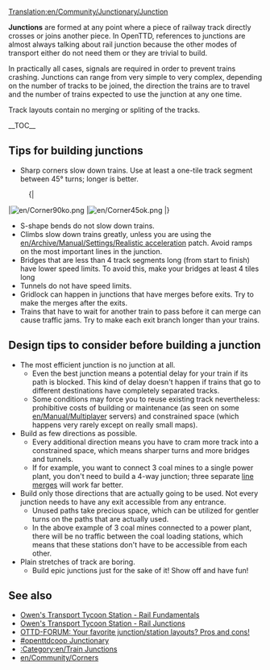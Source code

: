 [[Translation:en/Community/Junctionary/Junction]]
{{en/Junctionsmenu}}

'''Junctions''' are formed at any point where a piece of railway track directly crosses or joins another piece.  In OpenTTD, references to junctions are almost always talking about rail junction because the other modes of transport either do not need them or they are trivial to build.

In practically all cases, signals are required in order to prevent trains crashing.  Junctions can range from very simple to very complex, depending on the number of tracks to be joined, the direction the trains are to travel and the number of trains expected to use the junction at any one time.

Track layouts contain no merging or spliting of the tracks.

__TOC__

==Tips for building junctions==

* Sharp corners slow down trains.  Use at least a one-tile track segment between 45&deg; turns; longer is better.
:{|
|[[File:en/Corner90ko.png]]
|[[File:en/Corner45ok.png]]
|}
* S-shape bends do not slow down trains.
* Climbs slow down trains greatly, unless you are using the [[en/Archive/Manual/Settings/Realistic acceleration]] patch.  Avoid ramps on the most important lines in the junction.
* Bridges that are less than 4 track segments long (from start to finish) have lower speed limits. To avoid this, make your bridges at least 4 tiles long
* Tunnels do not have speed limits.
* Gridlock can happen in junctions that have merges before exits.  Try to make the merges after the exits.
* Trains that have to wait for another train to pass before it can merge can cause traffic jams.  Try to make each exit branch longer than your trains.


==Design tips to consider before building a junction==
* The most efficient junction is no junction at all. 
** Even the best junction means a potential delay for your train if its path is blocked. This kind of delay doesn't happen if trains that go to different destinations have completely separated tracks. 
** Some conditions may force you to reuse existing track nevertheless: prohibitive costs of building or maintenance (as seen on some [[en/Manual/Multiplayer]] servers) and constrained space (which happens very rarely except on really small maps).
* Build as few directions as possible. 
** Every additional direction means you have to cram more track into a constrained space, which means sharper turns and more bridges and tunnels.
** If for example, you want to connect 3 coal mines to a single power plant, you don't need to build a 4-way junction; three separate [[en/Community/Junctionary/Line Merge|line merges]] will work far better. 
* Build only those directions that are actually going to be used. Not every junction needs to have any exit accessible from any entrance.
** Unused paths take precious space, which can be utilized for gentler turns on the paths that are actually used.
** In the above example of 3 coal mines connected to a power plant, there will be no traffic between the coal loading stations, which means that these stations don't have to be accessible from each other.
* Plain stretches of track are boring.
** Build epic junctions just for the sake of it! Show off and have fun!

==See also==
* [http://www.transporttycoon.net/rail Owen's Transport Tycoon Station - Rail Fundamentals]
* [http://www.transporttycoon.net/junctions Owen's Transport Tycoon Station - Rail Junctions]
* [http://www.tt-forums.net/viewtopic.php?p=251709#251709 OTTD-FORUM: Your favorite junction/station layouts? Pros and cons!]
* [http://wiki.openttdcoop.org/Junctionary #openttdcoop Junctionary]
* [[:Category:en/Train Junctions]]
* [[en/Community/Corners]]